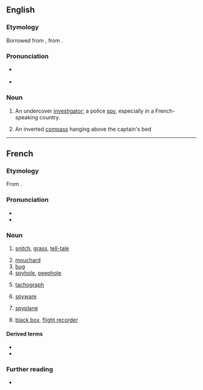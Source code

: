 ==English==

===Etymology===
Borrowed from {{bor|en|fr|mouchard}}, from {{m|fr|mouche||a fly}}.

===Pronunciation===
* {{a|UK}} {{IPA|/ˈmuːʃɑː/|lang=en}}
* {{a|US}} {{IPA|/muˈʃɑɹd/|lang=en}}

===Noun===
{{en-noun}}

# An undercover [[investigator]]; a police [[spy]], especially in a French-speaking country.
# {{lb|en|nautical}} An inverted [[compass]] hanging above the captain's bed

----

==French==

===Etymology===
From {{af|fr|mouche|-ard|t1=fly|pos2=pejorative suffix}}.

===Pronunciation===
* {{fr-IPA}}
* {{rhymes|aʁ|lang=fr}}

===Noun===
{{fr-noun|m}}

# {{lb|fr|informal}} [[snitch]], [[grass]], [[tell-tale]] {{gloss|police informant}}
#: {{syn|fr|indic|cafteur|cafard}}
# [[#English|mouchard]]
# [[bug]] {{gloss|hidden microphone}}
# [[spyhole]], [[peephole]]
#: {{syn|fr|judas}}
# [[tachograph]]
#: {{syn|fr|chronotachygraphe}}
# {{lb|fr|computing}} [[spyware]] {{gloss|piece of spyware}}
#: {{syn|fr|espiogiciel}}
# {{lb|fr|aviation}} [[spyplane]]
#: {{syn|fr|avion-espion}}
# {{lb|fr|aviation}} [[black box]], [[flight recorder]]
#: {{syn|fr|boîte noire|enregistreur de vol}}

====Derived terms====
* {{l|fr|mouchardage}}
* {{l|fr|moucharder}}

===Further reading===
* {{R:TLFi}}